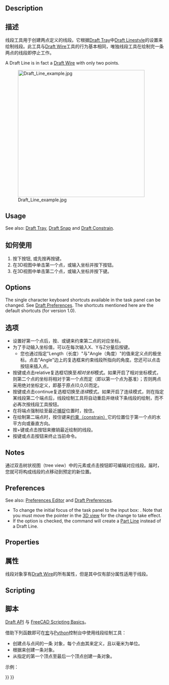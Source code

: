 <languages/>

{{Docnav
|
|[[Draft_Wire|Wire]]
|[[Draft_Workbench|Draft]]
|IconL=
|IconR=Draft_Wire.svg
|IconC=Workbench_Draft.svg
}}

<div class="mw-translate-fuzzy">
{{GuiCommand
|Name=Draft Line
|MenuLocation=Draft → Line
|Workbenches=[[Draft Workbench|Draft]], [[Arch Workbench|Arch]]
|Shortcut=L I
|SeeAlso=[[Draft Wire|Draft Wire]], [[Draft Point]]
|Version=0.7
}}
</div>

==Description== 

<div class="mw-translate-fuzzy">
==描述==
线段工具用于创建两点定义的线段。它根据[[Draft Tray]]中[[Draft Linestyle]]的设置来绘制线段。此工具与[[Draft Wire]]工具的行为基本相同，唯独线段工具在绘制完一条两点的线段即停止工作。
</div>

A Draft Line is in fact a [[Draft_Wire|Draft Wire]] with only two points.

[[Image:Draft_Line_example.jpg|400px]]
<div class="mw-translate-fuzzy">
{{Caption|根据两点创建一条线段}}
</div>

==Usage== 

See also: [[Draft_Tray|Draft Tray]], [[Draft_Snap|Draft Snap]] and [[Draft_Constrain|Draft Constrain]].

<div class="mw-translate-fuzzy">
==如何使用==
# 按下{{Button|[[Image:Draft Line.svg|16px]] [[Draft Line]]}}按钮, 或先按{{KEY|L}}再按{{KEY|I}}键。
# 在3D视图中单击第一个点，或输入坐标并按下{{Button|[[Image:Draft_AddPoint.svg|16px]] add point}}按钮。
# 在3D视图中单击第二个点，或输入坐标并按下{{Button|[[Image:Draft_AddPoint.svg|16px]] add point}}键。
</div>

==Options==

The single character keyboard shortcuts available in the task panel can be changed. See [[Draft_Preferences|Draft Preferences]]. The shortcuts mentioned here are the default shortcuts (for version 1.0).

<div class="mw-translate-fuzzy">
==选项==
* 设置好第一个点后，按{{KEY|X}}、{{KEY|Y}}或{{KEY|Z}}键来约束第二点的对应坐标。
* 为了手动输入坐标值，可以在每次输入X、Y与Z分量后按{{KEY|Enter}}键。
** 您也通过指定"Length（长度）"与"Angle（角度）"的值来定义点的极坐标。点击"Angle"边上的复选框来约束线段所指向的角度。您还可以点击{{Button|[[Image:Draft_AddPoint.svg|16px]] add point}}按钮来插入点。
* 按{{KEY|R}}键或点击relative复选框切换至''相对坐标''模式。如果开启了相对坐标模式，则第二个点的坐标将相对于第一个点而定（即以第一个点为基准）；否则两点采用绝对坐标定义，即基于原点(0,0,0)而定。
* 按{{KEY|T}}键或点击continue复选框切换至''连续''模式。如果开启了连续模式，则在指定某线段第二个端点后，线段绘制工具将自动重启并继续下条线段的绘制，而不必再次按线段工具按钮。
* 在将端点强制绘至最近[[Draft_Snap|捕捉]]位置时，按住{{KEY|Ctrl}}。
* 在绘制第二端点时，按住{{KEY|Shift}}键来[[Draft_Constrain|约束（constrain）]]它的位置位于第一个点的水平方向或垂直方向。
* 按{{KEY|Ctrl}}+{{KEY|Z}}键或点击{{button|[[Image:Draft UndoLine.png|12px]] Undo}}按钮来撤销最近绘制的线段。
* 按{{KEY|Esc}}键或点击{{Button|Close}}按钮来终止当前命令。
</div>

==Notes==

<div class="mw-translate-fuzzy">
通过双击树状视图（tree view）中的元素或点击{{Button|[[Image:Draft Edit.svg|16px]] [[Draft Edit]]}}按钮即可编辑对应线段。届时，您就可将构成线段的点移动到预定的新位置。
</div>

==Preferences==

See also: [[Preferences_Editor|Preferences Editor]] and [[Draft_Preferences|Draft Preferences]].

* To change the initial focus of the task panel to the {{MenuCommand|Length}} input box: {{MenuCommand|Edit → Preferences... → Draft → General → Set focus on Length instead of X coordinate}}. Note that you must move the pointer in the [[3D_view|3D view]] for the change to take effect.
* If the {{MenuCommand|Edit → Preferences... → Draft → General → Create Part primitives if possible}} option is checked, the command will create a [[Part_Line|Part Line]] instead of a Draft Line.

==Properties==

<div class="mw-translate-fuzzy">
==属性==
线段对象享有[[Draft Wire]]的所有属性，但是其中仅有部分属性适用于线段。
</div>

==Scripting==

<div class="mw-translate-fuzzy">
==脚本==
{{Emphasis|参见:}} [[Draft API]] 与 [[FreeCAD Scripting Basics]]。
</div>

<div class="mw-translate-fuzzy">
借助下列函数即可在[[macros|宏]]与[[Python]]控制台中使用线段绘制工具：
</div>

{{Code|code=
line = make_line(p1, p2)
line = make_line(LineSegment)
line = make_line(Shape)
}}

* 创建点{{incode|p1}}与点{{incode|p2}}间的一条 {{incode|Line}}对象，每个点由其{{incode|FreeCAD.Vector}}来定义，且以毫米为单位。
* 根据{{incode|Part.LineSegment}}来创建一条{{incode|Line}}对象。
* 从指定{{incode|Shape}}的第一个顶点至最后一个顶点创建一条{{incode|Line}}对象。

示例：

{{Code|code=
import FreeCAD as App
import Draft

doc = App.newDocument()

p1 = App.Vector(0, 0, 0)
p2 = App.Vector(1000, 500, 0)
p3 = App.Vector(-250, -500, 0)
p4 = App.Vector(500, 1000, 0)

line1 = Draft.make_line(p1, p2)
line2 = Draft.make_line(p3, p4)

doc.recompute()
}}


{{Docnav
|
|[[Draft_Wire|Wire]]
|[[Draft_Workbench|Draft]]
|IconL=
|IconR=Draft_Wire.svg
|IconC=Workbench_Draft.svg
}}

{{Draft Tools navi{{#translation:}}}}
{{Userdocnavi{{#translation:}}}}